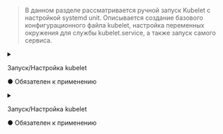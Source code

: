 
> В данном разделе рассматривается ручной запуск Kubelet с настройкой systemd unit. Описывается создание базового конфигурационного файла kubelet, настройка переменных окружения для службы kubelet.service, а также запуск самого сервиса.

<Tabs groupId="phase">
  <TabItem value="init">
    <details>
      <summary>
        <div style={{ display: 'flex', justifyContent: 'space-between', flexWrap: 'wrap' }}>
          <p style={{ marginBottom: 0 }}>Запуск/Настройка kubelet</p>
          <p className="obligatory-note-orange">● Обязателен к применению</p>
        </div>
      </summary>
      <Tabs groupId="install-type">
        <TabItem value="HardWay">
          > Данный конфигурационный файл требуется, что бы запустился `Kubelet`.
          <details className="custom-gray-block">
            <summary>Kubelet default config</summary>
            <KubeletConfigFilesDefault />
          </details>
          <KubeletSystemdUnitStart />
        </TabItem>
        <TabItem value="Kubeadm">
          <KubeletInitSystemdUnitStartKubeadm />
        </TabItem>
      </Tabs>
    </details>
  </TabItem>
  <TabItem value="join">
    <details>
      <summary>
        <div style={{ display: 'flex', justifyContent: 'space-between', flexWrap: 'wrap' }}>
          <p style={{ marginBottom: 0 }}>Запуск/Настройка kubelet</p>
          <p className="obligatory-note-orange">● Обязателен к применению</p>
        </div>
      </summary>
      <Tabs groupId="install-type">
        <TabItem value="HardWay">
          > Данный конфигурационный файл требуется, что бы запустился `Kubelet`.
          <details className="custom-gray-block">
            <summary>Kubelet default config</summary>
            <KubeletConfigFilesDefault />
          </details>
          <CodeBlock language="bash">
            {dedent`
              cat <<EOF > /etc/kubernetes/bootstrap-kubelet.conf
              apiVersion: v1
              clusters:
              - cluster:
                  certificate-authority-data: $(base64 -w 0 /etc/kubernetes/pki/ca.crt)
                  server: https://api.my-first-cluster.example.com:6443
                name: my-first-cluster
              contexts:
              - context:
                  cluster: my-first-cluster
                  user: tls-bootstrap-token-user
                name: tls-bootstrap-token-user@kubernetes
              current-context: tls-bootstrap-token-user@kubernetes
              kind: Config
              preferences: {}
              users:
              - name: tls-bootstrap-token-user
                user:
                  token: fjt9ex.lwzqgdlvoxtqk4yw
              EOF
            `}
          </CodeBlock>
          <KubeletSystemdUnitStart />
        </TabItem>
        <TabItem value="Kubeadm">
          <KubeletJoinSystemdUnitStartKubeadm />
        </TabItem>
      </Tabs>
    </details>
  </TabItem>
</Tabs>
